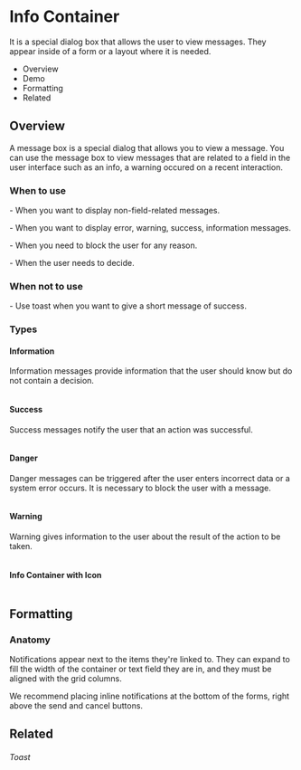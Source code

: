 <div class="main">
  <div class="title-wrapper">
    <h1 class="title">Info Container</h1>
  </div>
  <div class="intro">
    <p>
      It is a special dialog box that allows the user to view messages. They appear inside of a form or a layout where
      it is needed.
    </p>
    <ul>
      <li>Overview</li>
      <li>Demo</li>
      <li>Formatting</li>
      <li>Related</li>
    </ul>
  </div>
  <div class="overview">
    <h2>Overview</h2>
    <p>
      A message box is a special dialog that allows you to view a message. You can use the message box to view messages
      that are related to a field in the user interface such as an info, a warning occured on a recent interaction.
    </p>
  </div>
  <div class="wtu">
    <h3>When to use</h3>
    <p>
      - When you want to display non-field-related messages.
    </p>
    <p>
      - When you want to display error, warning, success, information messages.
    </p>
    <p>
      - When you need to block the user for any reason.
    </p>
    <p>
      - When the user needs to decide.
    </p>
  </div>
  <div class="wtnu">
    <h3>When not to use</h3>
    <p>- Use toast when you want to give a short message of success.</p>
  </div>
  <h3>Types</h3>
  <h4>Information</h4>
  <p>
    Information messages provide information that the user should know but do not contain a decision.
  </p>
  <img src="../assets/img/docs_infocontainer_1.png" alt=""/>
  <h4>Success</h4>
  <p>
    Success messages notify the user that an action was successful.
  </p>
  <img src="../assets/img/docs_infocontainer_2.png" alt=""/>
  <h4>Danger</h4>
  <p>
    Danger messages can be triggered after the user enters incorrect data or a system error occurs. It is necessary to
    block the user with a message.
  </p>
  <img src="../assets/img/docs_infocontainer_3.png" alt=""/>
  <h4>Warning</h4>
  <p>
    Warning gives information to the user about the result of the action to be taken.
  </p>
  <img src="../assets/img/docs_infocontainer_4.png" alt=""/>
  <h4>Info Container with Icon </h4>
  <img src="../assets/img/docs_infocontainer_5.png" alt=""/>
  <div class="demo">
    <img src="../assets/img/docs_demo.png" alt=""/>
  </div>
  <div class="formatting">
    <h2>Formatting</h2>
    <h3>Anatomy</h3>
    <p>
      Notifications appear next to the items they're linked to. They can expand to fill the width of the container or
      text field they are in, and they must be aligned with the grid columns.
    </p>
    <p>
      We recommend placing inline notifications at the bottom of the forms, right above the send and cancel buttons.
    </p>
  </div>
  <div class="related">
    <h2>Related</h2>
    <h6>Toast</h6>
  </div>
</div>

